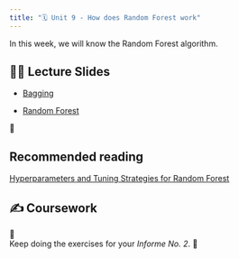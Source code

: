 ```yaml
---
title: "🗓️ Unit 9 - How does Random Forest work"
---
```


In this week, we will know the Random Forest algorithm.


## 👨‍🏫 Lecture Slides 

- [Bagging](https://harvard-iacs.github.io/2021-CS109A/lectures/lecture18/presentation/Bagging_partB.pdf)

- [Random Forest](https://harvard-iacs.github.io/2021-CS109A/lectures/lecture18/presentation/RF.pdf)

🎥 

## Recommended reading

[Hyperparameters and Tuning Strategies for Random Forest](https://wires.onlinelibrary.wiley.com/doi/10.1002/widm.1301)


## ✍️ Coursework

🚧   
Keep doing the exercises for your *Informe No. 2*.
🚧


